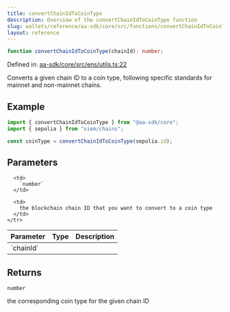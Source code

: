```yaml
---
title: convertChainIdToCoinType
description: Overview of the convertChainIdToCoinType function
slug: wallets/reference/aa-sdk/core/src/functions/convertChainIdToCoinType
layout: reference
---
```


```ts
function convertChainIdToCoinType(chainId): number;
```

Defined in: [aa-sdk/core/src/ens/utils.ts:22](https://github.com/alchemyplatform/aa-sdk/blob/e3c1a23e6e03f44bf2db3afddb97a91b175cba58/aa-sdk/core/src/ens/utils.ts#L22)

Converts a given chain ID to a coin type, following specific standards for mainnet and non-mainnet chains.

## Example

```ts
import { convertChainIdToCoinType } from "@aa-sdk/core";
import { sepolia } from "viem/chains";

const coinType = convertChainIdToCoinType(sepolia.id);
```

## Parameters

<table>
  <thead>
    <tr>
      <th align="left">Parameter</th>
      <th align="left">Type</th>
      <th align="left">Description</th>
    </tr>
  </thead>

  <tbody>
    <tr>
      <td>
        `chainId`
      </td>

      <td>
        `number`
      </td>

      <td>
        the blockchain chain ID that you want to convert to a coin type
      </td>
    </tr>

  </tbody>
</table>

## Returns

`number`

the corresponding coin type for the given chain ID
